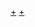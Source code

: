 {{Navbox
|name=中国电视剧飞天奖优秀女演员
|title=[[中国电视剧飞天奖优秀女演员]]
|bodyclass = hlist
|group1 = 1980年代
|list1=
* [[相虹]]、[[范艳华]]（1984）
* 空缺（1985）
* 空缺（1986）
* [[方青卓]]（1987）
* [[马兰 (黄梅戏)|马兰]]（1988）
* 空缺（1989）
|group2 = 1990年代
|list2=
* [[吴冕]]（1990）
* [[李羚]]（1991）
* [[吕丽萍]]（1992）
* [[宋春丽]]（1993）
* [[左翎]]（1994）
* 空缺（1995）
* [[吕中]]（1996）
* [[陈瑾 (演员)|陈瑾]]（1997）
* [[萨日娜]]、[[王玉梅]]（1998）
* [[蒋雯丽]]、[[丁嘉丽]]（1999）
* [[张小磊]]、[[宋佳 (1962年)|宋佳]]（2000）
|group3 = 2000年代
|list3=
* [[奚美娟]]、[[陈瑾 (演员)|陈瑾]]（2001）
* [[陶虹]]、[[江珊]]（2002）
* [[徐帆]]、[[王海燕 (演员)|王海燕]]（2003）
* [[剧雪]]、[[王茜华]]（2004）
* [[鲁园]]（2005）
* [[刘佳 (1960年)|刘佳]]、[[蒋勤勤]]（2007）
* [[闫妮]]、[[萨日娜]]（2009）
|group4 = 2010年代
|list4=
* [[海清]]、[[蒋雯丽]]（2011）
* [[马苏]]、[[殷桃]]（2013）
* [[梅婷]]（2015）
* [[孙俪]]（2017）
|group5 = 2020年代
|list5=
* [[秦海璐]]（2020）
}}
<noinclude>[[Category:飞天奖|+]]
[[Category:中国电视剧飞天奖优秀女演员得主|+]]</noinclude>
